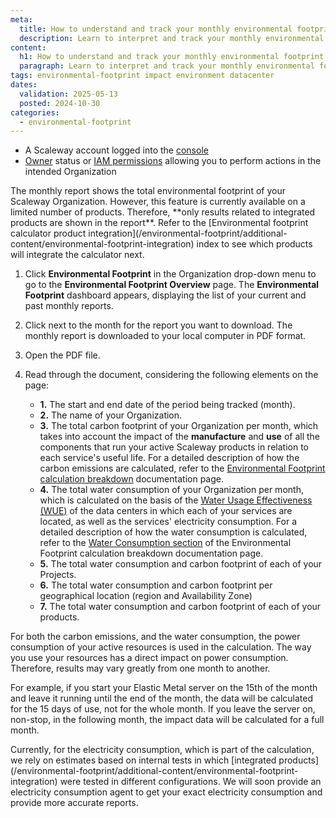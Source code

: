 ```yaml
---
meta:
  title: How to understand and track your monthly environmental footprint report
  description: Learn to interpret and track your monthly environmental footprint report easily.
content:
  h1: How to understand and track your monthly environmental footprint report
  paragraph: Learn to interpret and track your monthly environmental footprint report easily.
tags: environmental-footprint impact environment datacenter
dates:
  validation: 2025-05-13
  posted: 2024-10-30
categories:
  - environmental-footprint
---
```


<Macro id="requirements" />

- A Scaleway account logged into the [console](https://console.scaleway.com)
- [Owner](/iam/concepts/#owner) status or [IAM permissions](/iam/concepts/#permission) allowing you to perform actions in the intended Organization

<Message type="note">
  The monthly report shows the total environmental footprint of your Scaleway Organization. However, this feature is currently available on a limited number of products. Therefore, **only results related to integrated products are shown in the report**. Refer to the [Environmental footprint calculator product integration](/environmental-footprint/additional-content/environmental-footprint-integration) index to see which products will integrate the calculator next.
</Message>

1. Click **Environmental Footprint** in the Organization drop-down menu to go to the **Environmental Footprint Overview** page. The **Environmental Footprint** dashboard appears, displaying the list of your current and past monthly reports.
    <Lightbox src="scaleway-env-foot-dashboard.webp" alt="" />
2. Click <Icon name="download" /> next to the month for the report you want to download.
    The monthly report is downloaded to your local computer in PDF format.
3. Open the PDF file.
4. Read through the document, considering the following elements on the page:

    <Lightbox src="scaleway-env-monthly-report-detailed.webp" alt="" />

    - **1.** The start and end date of the period being tracked (month).
    - **2.** The name of your Organization.
    - **3.** The total carbon footprint of your Organization per month, which takes into account the impact of the **manufacture** and **use** of all the components that run your active Scaleway products in relation to each service's useful life.
        <Message type="note">
          For a detailed description of how the carbon emissions are calculated, refer to the [Environmental Footprint calculation breakdown](/environmental-footprint/additional-content/environmental-footprint-calculator) documentation page.
        </Message>
    - **4.** The total water consumption of your Organization per month, which is calculated on the basis of the [Water Usage Effectiveness (WUE)](/environmental-footprint/concepts/#water-usage-effectiveness) of the data centers in which each of your services are located, as well as the services' electricity consumption.
        <Message type="note">
          For a detailed description of how the water consumption is calculated, refer to the [Water Consumption section](/environmental-footprint/additional-content/environmental-footprint-calculator/#water-consumption) of the Environmental Footprint calculation breakdown documentation page.
        </Message>
    - **5.** The total water consumption and carbon footprint of each of your Projects.
    - **6.** The total water consumption and carbon footprint per geographical location (region and Availability Zone)
    - **7.** The total water consumption and carbon footprint of each of your products.

For both the carbon emissions, and the water consumption, the power consumption of your active resources is used in the calculation. The way you use your resources has a direct impact on power consumption. Therefore, results may vary greatly from one month to another.

For example, if you start your Elastic Metal server on the 15th of the month and leave it running until the end of the month, the data will be calculated for the 15 days of use, not for the whole month. If you leave the server on, non-stop, in the following month, the impact data will be calculated for a full month.

<Message type="note">
  Currently, for the electricity consumption, which is part of the calculation, we rely on estimates based on internal tests in which [integrated products](/environmental-footprint/additional-content/environmental-footprint-integration) were tested in different configurations. We will soon provide an electricity consumption agent to get your exact electricity consumption and provide more accurate reports.
</Message>